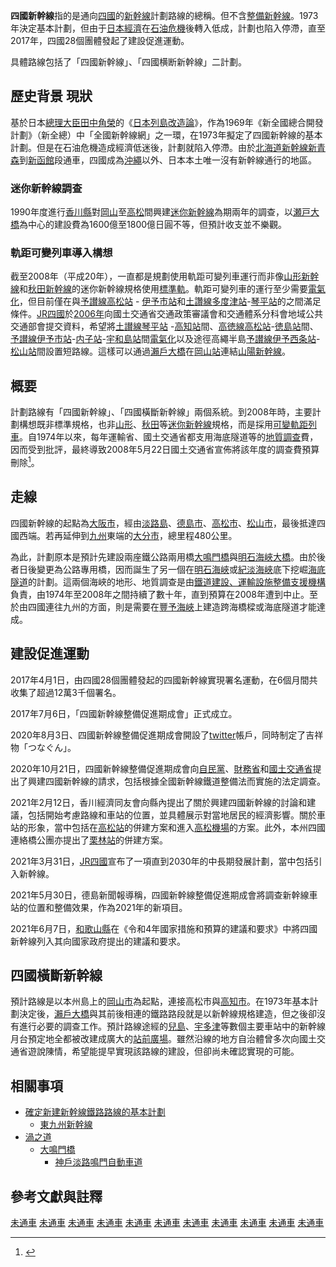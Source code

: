 {{japanese|japanese=四国新幹線|kana=しこくしんかんせん|romaji=Shikoku Shinkansen}}
{{Infobox 計畫·方針
|名稱 = 
|英文名稱 = 
|圖片 = Oh Naruto Bridge inside.JPG
|圖片說明 = [[大鳴門橋|大鳴門橋]]下層部
|發表者 = [[日本國政府|日本國政府]]
|發表國 = {{JPN}}
|發表年 = 1969年
|類別 = [[新幹線|新幹線]]
|狀況 = 計畫中
|日期 = 
|發表內容 = 四国地域の新幹線[[計画|計画]]路線。
|關聯計畫・方針 = 
|網址 = [http://www.shikoku-shinkansen.jp/ 四国の新幹線実現を目指して]
}}
'''四國新幹線'''指的是通向[[四國|四國]]的[[新幹線|新幹線]]計劃路線的總稱。但不含[[整備新幹線|整備新幹線]]。1973年決定基本計劃，但由于[[日本經濟|日本經濟]]在[[石油危機|石油危機]]後轉入低成，計劃也陷入停滯，直至2017年，四國28個團體發起了建設促進運動。

具體路線包括了「四國新幹線」、「四國横断新幹線」二計劃。

== 歷史背景 現狀 ==
基於日本[[總理大臣|總理大臣]][[田中角榮|田中角榮]]的《[[日本列島改造論|日本列島改造論]]》，作為1969年《新全國總合開發計劃》（新全總）中「全國新幹線網」之一環，在1973年擬定了四國新幹線的基本計劃。但是在石油危機造成經濟低迷後，計劃就陷入停滯。由於[[北海道新幹線|北海道新幹線]][[新青森車站|新青森]]到[[新函館北斗車站|新函館]]段通車，四國成為[[沖繩|沖繩]]以外、日本本土唯一沒有新幹線通行的地區。

=== 迷你新幹線調查 ===
1990年度進行[[香川县|香川縣]]對[[岡山站_(日本)|岡山]]至[[高松車站_(香川縣)|高松]]間興建[[迷你新幹線|迷你新幹線]]為期兩年的調查，以[[瀬戸大橋|瀬戸大橋]]為中心的建設費為1600億至1800億日圓不等，但預計收支並不樂觀。

=== 軌距可變列車導入構想 ===
截至2008年（平成20年），一直都是規劃使用軌距可變列車運行而非像[[山形新幹線|山形新幹線]]和[[秋田新幹線|秋田新幹線]]的迷你新幹線規格使用[[標準軌|標準軌]]。軌距可變列車的運行至少需要[[電氣化鐵路|電氣化]]，但目前僅在與[[予讃線|予讃線]][[高松車站_(香川縣)|高松站]] - [[伊予市站|伊予市站]]和[[土讚線|土讚線]][[多度津站|多度津站]]-[[琴平站|琴平站]]的之間滿足條件。[[四國旅客鐵道|JR四國]]於[[2006年|2006年]]向國土交通省交通政策審議會和交通體系分科會地域公共交通部會提交資料，希望將[[土讚線|土讃線]][[琴平站|琴平站]] -[[高知車站|高知站]]間、[[高德線|高徳線]][[高松車站_(香川縣)|高松站]]-[[徳島駅|徳島站]]間、[[予讚線|予讃線]][[伊予市站|伊予市站]]-[[內子站|内子站]]-[[宇和島站|宇和島站]]間[[電氣化鐵路|電氣化]]以及途徑高繩半島[[予讚線|予讃線]][[伊予西條站|伊予西条站]]-[[松山站_(愛媛縣)|松山站]]間設置短路線。這樣可以通過[[瀨戶大橋|瀨戶大橋]]在[[岡山站_(日本)|岡山站]]連結[[山陽新幹線|山陽新幹線]]。

==概要==
計劃路線有「四國新幹線」、「四國橫斷新幹線」兩個系統。到2008年時，主要計劃構想既非標準規格，也非[[山形新幹線|山形]]、[[秋田新幹線|秋田]]等[[迷你新幹線|迷你新幹線]]規格，而是採用[[可變軌距列車|可變軌距列車]]。自1974年以來，每年運輸省、國土交通省都支用海底隧道等的[[地質調查|地質調查]]費，因而受到批評，最終導致2008年5月22日國土交通省宣佈將該年度的調查費預算刪除<ref>{{cite web |url=http://www.shikoku-np.co.jp/kagawa_news/administration/article.aspx?id=20080523000110 |language=ja |title=<span lang="ja">四国新幹線の調査中止、実現めど立たず－国交省</span> |publisher=[[四國新聞社|四國新聞社]] |date=2008年5月23日 |accessdate=2011年8月7日 |archive-date=2011年2月2日 |archive-url=https://web.archive.org/web/20110202142937/https://www.shikoku-np.co.jp/kagawa_news/administration/article.aspx?id=20080523000110 |dead-url=no }}</ref>。

==走線==

四國新幹線的起點為[[大阪市|大阪市]]，經由[[淡路島|淡路島]]、[[德島市|德島市]]、[[高松市|高松市]]、[[松山市|松山市]]，最後抵達四國西端。若再延伸到[[九州_(日本)|九州]]東端的[[大分市|大分市]]，總里程480公里。

為此，計劃原本是預計先建設兩座鐵公路兩用橋[[大鳴門橋|大鳴門橋]]與[[明石海峽大橋|明石海峽大橋]]。由於後者日後變更為公路專用橋，因而誕生了另一個在[[明石海峽|明石海峽]]或[[紀淡海峽|紀淡海峽]]底下挖崛[[海底隧道|海底隧道]]的計劃。這兩個海峽的地形、地質調查是由[[鐵道建設、運輸設施整備支援機構|鐵道建設、運輸設施整備支援機構]]負責，由1974年至2008年之間持續了數十年，直到預算在2008年遭到中止。至於由四國連往九州的方面，則是需要在[[豐予海峽|豐予海峽]]上建造跨海橋樑或海底隧道才能達成。

==建設促進運動==

2017年4月1日，由四國28個團體發起的四國新幹線實現署名運動，在6個月間共收集了超過12萬3千個署名。

2017年7月6日，「四國新幹線整備促進期成會」正式成立。

2020年8月3日、四國新幹線整備促進期成會開設了[[twitter|twitter]]帳戶，同時制定了吉祥物「つなぐん」。

2020年10月21日，四國新幹線整備促進期成會向[[自由民主黨_(日本)|自民黨]]、[[財務省|財務省]]和[[國土交通省|國土交通省]]提出了興建四國新幹線的請求，包括根據全國新幹線鐵道整備法而實施的法定調查。

2021年2月12日，香川經濟同友會向縣內提出了關於興建四國新幹線的討論和建議，包括開始考慮路線和車站的位置，並具體展示對當地居民的經濟影響。關於車站的形象，當中包括在[[高松車站_(香川縣)|高松站]]的併建方案和進入[[高松機場|高松機場]]的方案。此外，本州四國連絡橋公團亦提出了[[栗林車站_(日本)|栗林站]]的併建方案。

2021年3月31日，[[JR四國|JR四國]]宣布了一項直到2030年的中長期發展計劃，當中包括引入新幹線。

2021年5月30日，德島新聞報導稱，四國新幹線整備促進期成會將調查新幹線車站的位置和整備效果，作為2021年的新項目。

2021年6月7日，[[和歌山縣|和歌山縣]]在《令和4年國家措施和預算的建議和要求》中將四國新幹線列入其向國家政府提出的建議和要求。

==四國橫斷新幹線==

預計路線是以本州島上的[[岡山市|岡山市]]為起點，連接高松市與[[高知市|高知市]]。在1973年基本計劃決定後，[[瀨戶大橋|瀨戶大橋]]與其前後相連的鐵路路段就是以新幹線規格建造，但之後卻沒有進行必要的調查工作。預計路線途經的[[兒島站|兒島]]、[[宇多津站|宇多津]]等數個主要車站中的新幹線月台預定地全都被改建成廣大的[[站前廣場|站前廣場]]。雖然沿線的地方自治體曾多次向國土交通省遊說陳情，希望能提早實現該路線的建設，但卻尚未確認實現的可能。
== 相關事項 ==
* [[確定新建新幹線鐵路路線的基本計劃|確定新建新幹線鐵路路線的基本計劃]]
** [[東九州新幹線|東九州新幹線]]
* [[渦之道|渦之道]]
** [[大鳴門橋|大鳴門橋]]
*** [[神戶淡路鳴門自動車道|神戶淡路鳴門自動車道]]

==參考文獻與註釋==
<references/>

{{新幹線}}
{{DEFAULTSORT:Shikoku Shinkansen}}
{{Portal bar|日本|日本鐵路|四國|鐵路}}
[[Category:新幹線路線|未通車]]
[[Category:四國地方鐵路路線|未通車]]
[[Category:計畫·建設中的日本鐵道路線|未通車]]
[[Category:香川縣交通|未通車]]
[[Category:德島縣交通|未通車]]
[[Category:愛媛縣交通|未通車]]
[[Category:高知縣交通|未通車]]
[[Category:大分縣交通|未通車]]
[[Category:兵庫縣交通|未通車]]
[[Category:和歌山縣交通|未通車]]
[[Category:大阪府交通|未通車]]